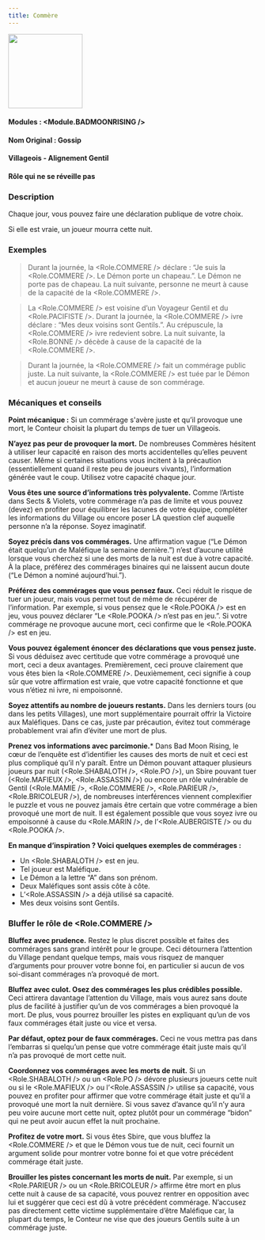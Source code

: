 ```yaml
---
title: Commère
---
```



<img src='/img/blood-on-the-clocktower/roles/commere.png' height='150' />

#### Modules : <Module.BADMOONRISING />
#### Nom Original : Gossip
#### Villageois - Alignement Gentil
#### Rôle qui ne se réveille pas

### Description

Chaque jour, vous pouvez faire une déclaration publique de votre choix.

Si elle est vraie, un joueur mourra cette nuit.
 
### Exemples

> Durant la journée, la <Role.COMMERE /> déclare : “Je suis la <Role.COMMERE />. Le Démon porte un chapeau.”. Le Démon ne porte pas de chapeau. La nuit suivante, personne ne meurt à cause de la capacité de la <Role.COMMERE />.

> La <Role.COMMERE /> est voisine d’un Voyageur Gentil et du <Role.PACIFISTE />. Durant la journée, la <Role.COMMERE /> ivre déclare : “Mes deux voisins sont Gentils.”. Au crépuscule, la <Role.COMMERE /> ivre redevient sobre. La nuit suivante, la <Role.BONNE /> décède à cause de la capacité de la <Role.COMMERE />.

> Durant la journée, la <Role.COMMERE /> fait un commérage public juste. La nuit suivante, la <Role.COMMERE /> est tuée par le Démon et aucun joueur ne meurt à cause de son commérage.

### Mécaniques et conseils

**Point mécanique :** Si un commérage s'avère juste et qu’il provoque une mort, le Conteur choisit la plupart du temps de tuer un Villageois.

**N’ayez pas peur de provoquer la mort.** De nombreuses Commères hésitent à utiliser leur capacité en raison des morts accidentelles qu’elles peuvent causer. Même si certaines situations vous incitent à la précaution (essentiellement quand il reste peu de joueurs vivants), l’information générée vaut le coup. Utilisez votre capacité chaque jour.

**Vous êtes une source d’informations très polyvalente.** Comme l’Artiste dans Sects & Violets, votre commérage n’a pas de limite et vous pouvez (devez) en profiter pour équilibrer les lacunes de votre équipe, compléter les informations du Village ou encore poser LA question clef auquelle personne n’a la réponse. Soyez imaginatif.

**Soyez précis dans vos commérages.** Une affirmation vague (“Le Démon était quelqu’un de Maléfique la semaine dernière.”) n’est d’aucune utilité lorsque vous cherchez si une des morts de la nuit est due à votre capacité. À la place, préférez des commérages binaires qui ne laissent aucun doute (“Le Démon a nominé aujourd’hui.”).

**Préférez des commérages que vous pensez faux.** Ceci réduit le risque de tuer un joueur, mais vous permet tout de même de récupérer de l’information. Par exemple, si vous pensez que le <Role.POOKA /> est en jeu, vous pouvez déclarer “Le <Role.POOKA /> n’est pas en jeu.”. Si votre commérage ne provoque aucune mort, ceci confirme que le <Role.POOKA /> est en jeu.

**Vous pouvez également énoncer des déclarations que vous pensez juste.** Si vous déduisez avec certitude que votre commérage a provoqué une mort, ceci a deux avantages. Premièrement, ceci prouve clairement que vous êtes bien la <Role.COMMERE />. Deuxièmement, ceci signifie à coup sûr que votre affirmation est vraie, que votre capacité fonctionne et que vous n’étiez ni ivre, ni empoisonné.

**Soyez attentifs au nombre de joueurs restants.** Dans les derniers tours (ou dans les petits Villages), une mort supplémentaire pourrait offrir la Victoire aux Maléfiques. Dans ce cas, juste par précaution, évitez tout commérage probablement vrai afin d’éviter une mort de plus.

**Prenez vos informations avec parcimonie.*** Dans Bad Moon Rising, le cœur de l’enquête est d’identifier les causes des morts de nuit et ceci est plus compliqué qu’il n’y paraît. Entre un Démon pouvant attaquer plusieurs joueurs par nuit (<Role.SHABALOTH />, <Role.PO />), un Sbire pouvant tuer (<Role.MAFIEUX />, <Role.ASSASSIN />) ou encore un rôle vulnérable de Gentil (<Role.MAMIE />, <Role.COMMERE />, <Role.PARIEUR />, <Role.BRICOLEUR />), de nombreuses interférences viennent complexifier le puzzle et vous ne pouvez jamais être certain que votre commérage a bien provoqué une mort de nuit. Il est également possible que vous soyez ivre ou empoisonné à cause du <Role.MARIN />, de l’<Role.AUBERGISTE /> ou du <Role.POOKA />.

**En manque d’inspiration ? Voici quelques exemples de commérages :**
- Un <Role.SHABALOTH /> est en jeu.
- Tel joueur est Maléfique.
- Le Démon a la lettre “A” dans son prénom.
- Deux Maléfiques sont assis côte à côte.
- L’<Role.ASSASSIN /> a déjà utilisé sa capacité.
- Mes deux voisins sont Gentils.


### Bluffer le rôle de <Role.COMMERE />

**Bluffez avec prudence.** Restez le plus discret possible et faites des commérages sans grand intérêt pour le groupe. Ceci détournera l’attention du Village pendant quelque temps, mais vous risquez de manquer d’arguments pour prouver votre bonne foi, en particulier si aucun de vos soi-disant commérages n’a provoqué de mort. 

**Bluffez avec culot. Osez des commérages les plus crédibles possible.** Ceci attirera davantage l’attention du Village, mais vous aurez sans doute plus de facilité à justifier qu’un de vos commérages a bien provoqué la mort. De plus, vous pourrez brouiller les pistes en expliquant qu’un de vos faux commérages était juste ou vice et versa.

**Par défaut, optez pour de faux commérages.** Ceci ne vous mettra pas dans l’embarras si quelqu’un pense que votre commérage était juste mais qu’il n’a pas provoqué de mort cette nuit.

**Coordonnez vos commérages avec les morts de nuit.** Si un <Role.SHABALOTH /> ou un <Role.PO /> dévore plusieurs joueurs cette nuit ou si le <Role.MAFIEUX /> ou l’<Role.ASSASSIN /> utilise sa capacité, vous pouvez en profiter pour affirmer que votre commérage était juste et qu’il a provoqué une mort la nuit dernière. Si vous savez d’avance qu’il n’y aura peu voire aucune mort cette nuit, optez plutôt pour un commérage “bidon” qui ne peut avoir aucun effet la nuit prochaine.

**Profitez de votre mort.** Si vous êtes Sbire, que vous bluffez la <Role.COMMERE /> et que le Démon vous tue de nuit, ceci fournit un argument solide pour montrer votre bonne foi et que votre précédent commérage était juste.

**Brouiller les pistes concernant les morts de nuit.** Par exemple, si un <Role.PARIEUR /> ou un <Role.BRICOLEUR /> affirme être mort en plus cette nuit à cause de sa capacité, vous pouvez rentrer en opposition avec lui et suggérer que ceci est dû à votre précédent commérage. N’accusez pas directement cette victime supplémentaire d’être Maléfique car, la plupart du temps, le Conteur ne vise que des joueurs Gentils suite à un commérage juste.
